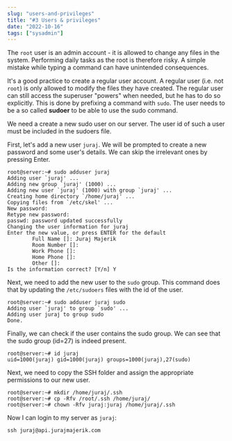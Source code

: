 ```yaml
---
slug: "users-and-privileges"
title: "#3 Users & privileges"
date: "2022-10-16"
tags: ["sysadmin"]
---
```


The `root` user is an admin account - it is allowed to change any files in the system. Performing daily tasks as the root is therefore risky. A simple mistake while typing a command can have unintended consequences.

It's a good practice to create a regular user account. A regular user (i.e. not `root`) is only allowed to modify the files they have created. The regular user can still access the superuser "powers" when needed, but he has to do so explicitly. This is done by prefixing a command with `sudo`. The user needs to be a so called **sudoer** to be able to use the sudo command.

We need a create a new sudo user on our server. The user id of such a user must be included in the sudoers file.

First, let's add a new user `juraj`. We will be prompted to create a new password and some user's details. We can skip the irrelevant ones by pressing Enter.

```
root@server:~# sudo adduser juraj
Adding user `juraj' ...
Adding new group `juraj' (1000) ...
Adding new user `juraj' (1000) with group `juraj' ...
Creating home directory `/home/juraj' ...
Copying files from `/etc/skel' ...
New password:
Retype new password:
passwd: password updated successfully
Changing the user information for juraj
Enter the new value, or press ENTER for the default
        Full Name []: Juraj Majerik
        Room Number []:
        Work Phone []:
        Home Phone []:
        Other []:
Is the information correct? [Y/n] Y
```

Next, we need to add the new user to the `sudo` group. This command does that by updating the `/etc/sudoers` files with the id of the user.

```
root@server:~# sudo adduser juraj sudo
Adding user `juraj' to group `sudo' ...
Adding user juraj to group sudo
Done.
```

Finally, we can check if the user contains the sudo group. We can see that the sudo group (id=27) is indeed present.

```
root@server:~# id juraj
uid=1000(juraj) gid=1000(juraj) groups=1000(juraj),27(sudo)
```

Next, we need to copy the SSH folder and assign the appropriate permissions to our new user.

```
root@server:~# mkdir /home/juraj/.ssh
root@server:~# cp -Rfv /root/.ssh /home/juraj/
root@server:~# chown -Rfv juraj:juraj /home/juraj/.ssh
```

Now I can login to my server as `juraj`:

```
ssh juraj@api.jurajmajerik.com
```

